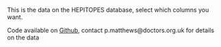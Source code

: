 <p>
This is the data on the HEPITOPES database, select which columns you want.</p>
<p>
Code available on <a href='https://github.com/ox-it/Live-Data_Case-Studies/tree/gh-pages/2016/PhilippaMatthews'>Github</a>, contact p.matthews@doctors.org.uk for details on the data